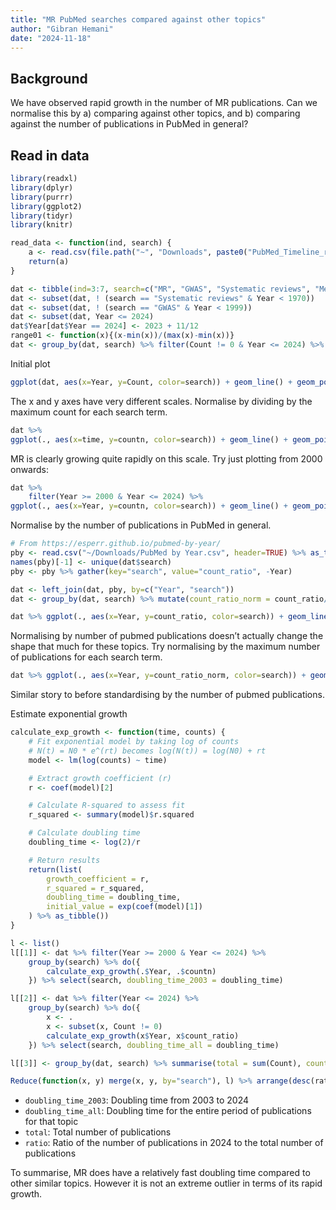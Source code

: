 ```yaml
---
title: "MR PubMed searches compared against other topics"
author: "Gibran Hemani"
date: "2024-11-18"
---
```


## Background

We have observed rapid growth in the number of MR publications. Can we normalise this by a) comparing against other topics, and b) comparing against the number of publications in PubMed in general?


## Read in data

```r
library(readxl)
library(dplyr)
library(purrr)
library(ggplot2)
library(tidyr)
library(knitr)

read_data <- function(ind, search) {
    a <- read.csv(file.path("~", "Downloads", paste0("PubMed_Timeline_results_by_Year-", ind, ".csv")), skip=1, header=TRUE) %>% mutate(search = search)
    return(a)
}

dat <- tibble(ind=3:7, search=c("MR", "GWAS", "Systematic reviews", "Meta-analysis", "Mediation analysis")) %>% pmap(., read_data) %>% bind_rows() %>% as_tibble()
dat <- subset(dat, ! (search == "Systematic reviews" & Year < 1970))
dat <- subset(dat, ! (search == "GWAS" & Year < 1999))
dat <- subset(dat, Year <= 2024)
dat$Year[dat$Year == 2024] <- 2023 + 11/12
range01 <- function(x){(x-min(x))/(max(x)-min(x))}
dat <- group_by(dat, search) %>% filter(Count != 0 & Year <= 2024) %>% mutate(countn = Count / max(Count), time = range01(Year)) %>% ungroup()

```

Initial plot

```r
ggplot(dat, aes(x=Year, y=Count, color=search)) + geom_line() + geom_point() + facet_wrap(~search, scale="free")
```

The x and y axes have very different scales. Normalise by dividing by the maximum count for each search term.

```r
dat %>%
ggplot(., aes(x=time, y=countn, color=search)) + geom_line() + geom_point() + scale_colour_brewer(type="qual") + labs(x="Total time", y="Count (normalised)")
```

MR is clearly growing quite rapidly on this scale. Try just plotting from 2000 onwards:

```r
dat %>%
    filter(Year >= 2000 & Year <= 2024) %>%
ggplot(., aes(x=Year, y=countn, color=search)) + geom_line() + geom_point() + scale_colour_brewer(type="qual")
```

Normalise by the number of publications in PubMed in general.

```r
# From https://esperr.github.io/pubmed-by-year/
pby <- read.csv("~/Downloads/PubMed by Year.csv", header=TRUE) %>% as_tibble()
names(pby)[-1] <- unique(dat$search)
pby <- pby %>% gather(key="search", value="count_ratio", -Year) 

dat <- left_join(dat, pby, by=c("Year", "search"))
dat <- group_by(dat, search) %>% mutate(count_ratio_norm = count_ratio/max(count_ratio)) %>% ungroup()

dat %>% ggplot(., aes(x=Year, y=count_ratio, color=search)) + geom_line() + geom_point() + scale_colour_brewer(type="qual")
```

Normalising by number of pubmed publications doesn't actually change the shape that much for these topics. Try normalising by the maximum number of publications for each search term.

```r
dat %>% ggplot(., aes(x=Year, y=count_ratio_norm, color=search)) + geom_line() + geom_point() + scale_colour_brewer(type="qual")
```

Similar story to before standardising by the number of pubmed publications.

Estimate exponential growth


```r
calculate_exp_growth <- function(time, counts) {
    # Fit exponential model by taking log of counts
    # N(t) = N0 * e^(rt) becomes log(N(t)) = log(N0) + rt
    model <- lm(log(counts) ~ time)

    # Extract growth coefficient (r)
    r <- coef(model)[2]

    # Calculate R-squared to assess fit
    r_squared <- summary(model)$r.squared

    # Calculate doubling time
    doubling_time <- log(2)/r

    # Return results
    return(list(
        growth_coefficient = r,
        r_squared = r_squared,
        doubling_time = doubling_time,
        initial_value = exp(coef(model)[1])
    ) %>% as_tibble())
}

l <- list()
l[[1]] <- dat %>% filter(Year >= 2000 & Year <= 2024) %>%
    group_by(search) %>% do({
        calculate_exp_growth(.$Year, .$countn)
    }) %>% select(search, doubling_time_2003 = doubling_time)

l[[2]] <- dat %>% filter(Year <= 2024) %>%
    group_by(search) %>% do({
        x <- .
        x <- subset(x, Count != 0)
        calculate_exp_growth(x$Year, x$count_ratio)
    }) %>% select(search, doubling_time_all = doubling_time)

l[[3]] <- group_by(dat, search) %>% summarise(total = sum(Count), count_2024 = max(Count), ratio = count_2024 / total)

Reduce(function(x, y) merge(x, y, by="search"), l) %>% arrange(desc(ratio)) %>% knitr::kable()
```

- `doubling_time_2003`: Doubling time from 2003 to 2024
- `doubling_time_all`: Doubling time for the entire period of publications for that topic
- `total`: Total number of publications
- `ratio`: Ratio of the number of publications in 2024 to the total number of publications

To summarise, MR does have a relatively fast doubling time compared to other similar topics. However it is not an extreme outlier in terms of its rapid growth.
